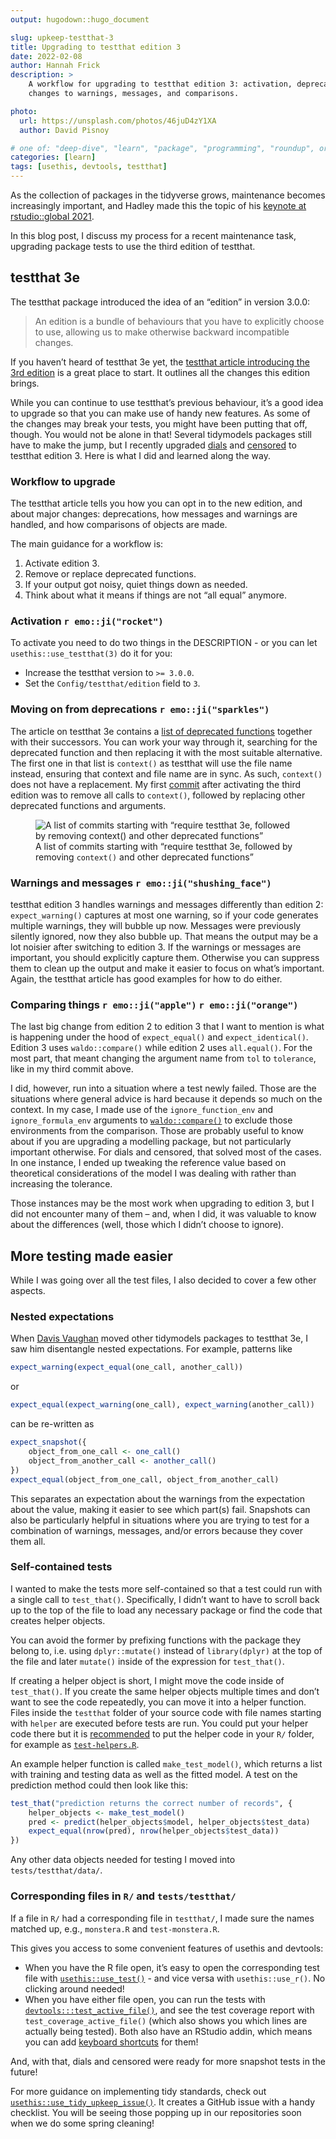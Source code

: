 ```yaml
---
output: hugodown::hugo_document

slug: upkeep-testthat-3
title: Upgrading to testthat edition 3
date: 2022-02-08
author: Hannah Frick
description: >
    A workflow for upgrading to testthat edition 3: activation, deprecations, 
    changes to warnings, messages, and comparisons.

photo:
  url: https://unsplash.com/photos/46juD4zY1XA
  author: David Pisnoy

# one of: "deep-dive", "learn", "package", "programming", "roundup", or "other"
categories: [learn] 
tags: [usethis, devtools, testthat]
---
```


<!--
TODO:
* [x] Look over / edit the post's title in the yaml
* [x] Edit (or delete) the description; note this appears in the Twitter card
* [x] Pick category and tags (see existing with `hugodown::tidy_show_meta()`)
* [x] Find photo & update yaml metadata
* [x] Create `thumbnail-sq.jpg`; height and width should be equal
* [x] Create `thumbnail-wd.jpg`; width should be >5x height
* [x] `hugodown::use_tidy_thumbnails()`
* [ ] ~Add intro sentence, e.g. the standard tagline for the package~
* [ ] ~`usethis::use_tidy_thanks()`~
-->


As the collection of packages in the tidyverse grows, maintenance becomes increasingly important, and Hadley made this the topic of his [keynote at rstudio::global 2021](https://www.rstudio.com/resources/rstudioglobal-2021/maintaining-the-house-the-tidyverse-built/). 

In this blog post, I discuss my process for a recent maintenance task, upgrading package tests to use the third edition of testthat.

## testthat 3e
 
The testthat package introduced the idea of an "edition" in version 3.0.0:

> An edition is a bundle of behaviours that you have to explicitly choose to use, allowing us to make otherwise backward incompatible changes.

If you haven't heard of testthat 3e yet, the [testthat article introducing the 3rd edition](https://testthat.r-lib.org/articles/third-edition.html) is a great place to start. It outlines all the changes this edition brings.

While you can continue to use testthat's previous behaviour, it's a good idea to upgrade so that you can make use of handy new features. As some of the changes may break your tests, you might have been putting that off, though. You would not be alone in that! Several tidymodels packages still have to make the jump, but I recently upgraded [dials](https://github.com/tidymodels/dials/) and [censored](https://github.com/tidymodels/censored/) to testthat edition 3. Here is what I did and learned along the way.

### Workflow to upgrade

The testthat article tells you how you can opt in to the new edition, and about major changes: deprecations, how messages and warnings are handled, and how comparisons of objects are made.

The main guidance for a workflow is:

1. Activate edition 3.
2. Remove or replace deprecated functions.
3. If your output got noisy, quiet things down as needed.
4. Think about what it means if things are not "all equal" anymore.

### Activation `r emo::ji("rocket")`

To activate you need to do two things in the DESCRIPTION - or you can let `usethis::use_testthat(3)` do it for you:

- Increase the testthat version to `>= 3.0.0`.
- Set the `Config/testthat/edition` field to `3`.

### Moving on from deprecations `r emo::ji("sparkles")`

The article on testthat 3e contains a [list of deprecated functions](https://testthat.r-lib.org/articles/third-edition.html#deprecations) together with their successors. You can work your way through it, searching for the deprecated function and then replacing it with the most suitable alternative. The first one in that list is `context()` as testthat will use the file name instead, ensuring that context and file name are in sync. As such, `context()` does not have a replacement. My first [commit](https://github.com/tidymodels/censored/pull/142) after activating the third edition was to remove all calls to `context()`, followed by replacing other deprecated functions and arguments.

![A list of commits starting with "require testthat 3e, followed by removing `context()` and other deprecated functions"](commits.png)

### Warnings and messages `r emo::ji("shushing_face")`

testthat edition 3 handles warnings and messages differently than edition 2: `expect_warning()` captures at most one warning, so if your code generates multiple warnings, they will bubble up now. Messages were previously silently ignored, now they also bubble up. That means the output may be a lot noisier after switching to edition 3. If the warnings or messages are important, you should explicitly capture them. Otherwise you can suppress them to clean up the output and make it easier to focus on what's important. Again, the testthat article has good examples for how to do either.

### Comparing things `r emo::ji("apple")` `r emo::ji("orange")`

The last big change from edition 2 to edition 3 that I want to mention is what is happening under the hood of `expect_equal()` and `expect_identical()`. Edition 3 uses `waldo::compare()` while edition 2 uses `all.equal()`. For the most part, that meant changing the argument name from `tol` to `tolerance`, like in my third commit above. 

I did, however, run into a situation where a test newly failed. Those are the situations where general advice is hard because it depends so much on the context. In my case, I made use of the `ignore_function_env` and `ignore_formula_env` arguments to [`waldo::compare()`](https://waldo.r-lib.org/reference/compare.html) to exclude those environments from the comparison. Those are probably useful to know about if you are upgrading a modelling package, but not particularly important otherwise. For dials and censored, that solved most of the cases. In one instance, I ended up tweaking the reference value based on theoretical considerations of the model I was dealing with rather than increasing the tolerance. 

Those instances may be the most work when upgrading to edition 3, but I did not encounter many of them -- and, when I did, it was valuable to know about the differences (well, those which I didn't choose to ignore).


## More testing made easier

While I was going over all the test files, I also decided to cover a few other aspects.

### Nested expectations

When [Davis Vaughan](https://github.com/DavisVaughan) moved other tidymodels packages to testthat 3e, I saw him disentangle nested expectations. For example, patterns like 

```r
expect_warning(expect_equal(one_call, another_call))
```
or 
```r
expect_equal(expect_warning(one_call), expect_warning(another_call))
```
can be re-written as
```r
expect_snapshot({
    object_from_one_call <- one_call()
    object_from_another_call <- another_call()
})
expect_equal(object_from_one_call, object_from_another_call)
```
This separates an expectation about the warnings from the expectation about the value, making it easier to see which part(s) fail. Snapshots can also be particularly helpful in situations where you are trying to test for a combination of warnings, messages, and/or errors because they cover them all.

### Self-contained tests

I wanted to make the tests more self-contained so that a test could run with a single call to `test_that()`. Specifically, I didn't want to have to scroll back up to the top of the file to load any necessary package or find the code that creates helper objects.

You can avoid the former by prefixing functions with the package they belong to, i.e. using `dplyr::mutate()` instead of `library(dplyr)` at the top of the file and later `mutate()` inside of the expression for `test_that()`. 

If creating a helper object is short, I might move the code inside of `test_that()`. If you create the same helper objects multiple times and don't want to see the code repeatedly, you can move it into a helper function. Files inside the `testthat` folder of your source code with file names starting with `helper` are executed before tests are run. You could put your helper code there but it is [recommended](https://testthat.r-lib.org/reference/test_file.html#special-files) to put the helper code in your `R/` folder, for example as [`test-helpers.R`](https://testthat.r-lib.org/articles/custom-expectation.html).

An example helper function is called `make_test_model()`, which returns a list with training and testing data as well as the fitted model. A test on the prediction method could then look like this:
```r
test_that("prediction returns the correct number of records", {
    helper_objects <- make_test_model()
    pred <- predict(helper_objects$model, helper_objects$test_data)
    expect_equal(nrow(pred), nrow(helper_objects$test_data))
})
```

Any other data objects needed for testing I moved into `tests/testthat/data/`. 


### Corresponding files in `R/` and `tests/testthat/`

If a file in `R/` had a corresponding file in `testthat/`, I made sure the names matched up, e.g., `monstera.R` and `test-monstera.R`.

This gives you access to some convenient features of usethis and devtools:

* When you have the R file open, it's easy to open the corresponding test file with [`usethis::use_test()`](https://usethis.r-lib.org/reference/use_r.html) - and vice versa with `usethis::use_r()`. No clicking around needed!
* When you have either file open, you can run the tests with [`devtools:::test_active_file()`](http://devtools.r-lib.org/reference/test.html), and see the test coverage report with `test_coverage_active_file()` (which also shows you which lines are actually being tested). Both also have an RStudio addin, which means you can add [keyboard shortcuts](https://rstudio.github.io/rstudioaddins/#keyboard-shorcuts) for them!

And, with that, dials and censored were ready for more snapshot tests in the future!

For more guidance on implementing tidy standards, check out [`usethis::use_tidy_upkeep_issue()`](https://usethis.r-lib.org/reference/tidyverse.html). It creates a GitHub issue with a handy checklist. You will be seeing those popping up in our repositories soon when we do some spring cleaning! 
